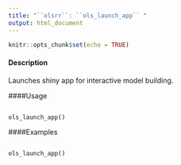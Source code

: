 ```yaml
---
title: "``olsrr``: ``ols_launch_app`` "
output: html_document
---
```


```r
knitr::opts_chunk$set(echo = TRUE)
```

#### Description 
 
Launches shiny app for interactive model building.

####Usage 
<pre><code>
ols_launch_app()
</code></pre>

####Examples 

<pre><code>
ols_launch_app()
</code></pre>